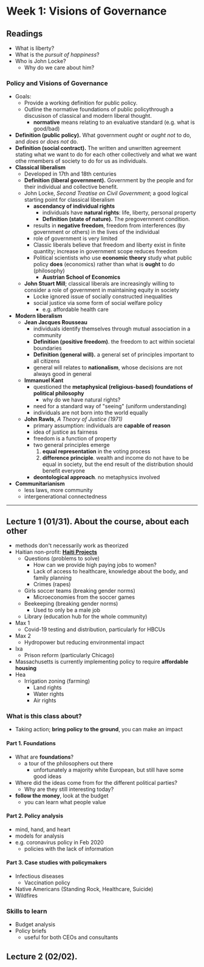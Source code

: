 # Week 1: Visions of Governance

## Readings
- What is liberty?
- What is the _pursuit of happiness_?
- Who is John Locke?
    - Why do we care about him?

### Policy and Visions of Governance
- Goals:
    - Provide a working definition for public policy.
    - Outline the normative foundations of public policythrough a discusison of classical and modern liberal thought.
        - **normative** means relating to an evaluative standard (e.g. what is good/bad)
- **Definition (public policy).** What government _ought_ or _ought not_ to do, and _does_ or _does not_ do.
- **Definition (social contract).** The written and unwritten agreement stating what we want to do for each other collectively and what we want othe rmembers of society to do for us as individuals.
- **Classical liberalism**
    - Developed in 17th and 18th centuries
    - **Definition (liberal government).** Government by the people and for their individual and collective benefit.
    - John Locke, _Second Treatise on Civil Government_; a good logical starting point for classical liberalism
        - **ascendancy of individual rights**
            - individuals have **natural rights**: life, liberty, personal property
            - **Definition (state of nature).** The pregovernment condition.
        - results in **negative freedom**, freedom from interferences (by government or others) in the lives of the individual
        - role of government is very limited
        - Classic liberals believe that freedom and liberty exist in finite quantity; increase in government scope reduces freedom
        - Political scientists who use **economic theory** study what public policy **does** (economics) rather than what is **ought** to do (philosophy)
            - **Austrian School of Economics**
    - **John Stuart Mill**; classical liberals are increasingly willing to consider a role of government in maintaining equity in society
        - Locke ignored issue of socially constructed inequalities
        - social justice via some form of social welfare policy
            - e.g. affordable health care
- **Modern liberalism**
  - **Jean Jacques Rousseau**
    - individuals identify themselves through mutual association in a community
    - **Definition (positive freedom)**. the freedom to act within societal boundaries
    - **Definition (general will).** a general set of principles important to all citizens
    - general will relates to **nationalism**, whose decisions are not always good in general
  - **Immanuel Kant**
    - questioned the **metaphysical (religious-based) foundations of political philosophy**
        - why do we have natural rights?
    - need for a standard way of "seeing" (uniform understanding)
    - individuals are not born into the world equally
  - **John Rawls**, _A Theory of Justice (1971)_
    - primary assumption: individuals are **capable of reason**
    - idea of justice as fairness
    - freedom is a function of property
    - two general principles emerge
      1. **equal representation** in the voting process
      2. **difference principle**. wealth and income do not have to be equal in society, but the end result of the distribution should benefit everyone
    - **deontological approach**. no metaphysics involved
- **Communitarianism**
  - less laws, more community
  - intergenerational connectedness

---

## Lecture 1 (01/31). About the course, about each other
- methods don't necessarily work as theorized
- Haitian non-profit: [**Haiti Projects**](https://haitiprojects.org/)
    - Questions (problems to solve)
        - How can we provide high paying jobs to women?
        - Lack of access to healthcare, knowledge about the body, and family planning
        - Crimes (rapes)
    - Girls soccer teams (breaking gender norms)
        - Microeconomies from the soccer games
    - Beekeeping (breaking gender norms)
        - Used to only be a male job
    - Library (education hub for the whole community)
- Max 1
    - Covid-19 testing and distribution, particularly for HBCUs
- Max 2
    - Hydropower but reducing environmental impact
- Ixa
    - Prison reform (particularly Chicago)
- Massachusetts is currently implementing policy to require **affordable housing**
- Hea
    - Irrigation zoning (farming)
        - Land rights
        - Water rights
        - Air rights

### What is this class about?
- Taking action; **bring policy to the ground**, you can make an impact 

#### Part 1. Foundations
- What are **foundations**?
    - a tour of the philosophers out there
        - unfortunately a majority white European, but still have some good ideas
- Where did the ideas come from for the different political parties?
    - Why are they still interesting today?
- **follow the money**, look at the budget
    - you can learn what people value

#### Part 2. Policy analysis
- mind, hand, and heart
- models for analysis
- e.g. coronavirus policy in Feb 2020
    - policies with the lack of information

#### Part 3. Case studies with policymakers
- Infectious diseases
    - Vaccination policy
- Native Americans (Standing Rock, Healthcare, Suicide)
- Wildfires

### Skills to learn
- Budget analysis
- Policy briefs
    - useful for both CEOs and consultants

## Lecture 2 (02/02).